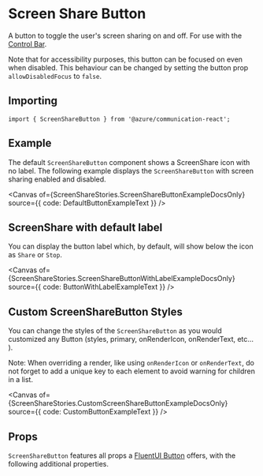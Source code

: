 
<Meta of={ScreenShareStories} />

# Screen Share Button

A button to toggle the user's screen sharing on and off. For use with the [Control Bar](./?path=/docs/components-controlbar-control-bar--docs).

Note that for accessibility purposes, this button can be focused on even when disabled. This behaviour can be changed by setting the button prop `allowDisabledFocus` to `false`.

## Importing

```tsx
import { ScreenShareButton } from '@azure/communication-react';
```

## Example

The default `ScreenShareButton` component shows a ScreenShare icon with no label. The following example displays the `ScreenShareButton` with screen sharing enabled and disabled.

<Canvas of={ScreenShareStories.ScreenShareButtonExampleDocsOnly} source={{ code: DefaultButtonExampleText }} />

## ScreenShare with default label

You can display the button label which, by default, will show below the icon as `Share` or `Stop`.

<Canvas
  of={ScreenShareStories.ScreenShareButtonWithLabelExampleDocsOnly}
  source={{ code: ButtonWithLabelExampleText }}
/>

## Custom ScreenShareButton Styles

You can change the styles of the `ScreenShareButton` as you would customized any Button (styles, primary, onRenderIcon, onRenderText, etc... ).

Note: When overriding a render, like using `onRenderIcon` or `onRenderText`, do not forget to add a unique key to each element to avoid warning for children in a list.

<Canvas of={ScreenShareStories.CustomScreenShareButtonExampleDocsOnly} source={{ code: CustomButtonExampleText }} />

## Props

`ScreenShareButton` features all props a [FluentUI Button](https://developer.microsoft.com/fluentui#/controls/web/button) offers, with the following additional properties.
